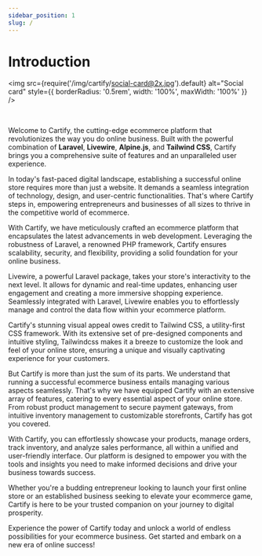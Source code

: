 ```yaml
---
sidebar_position: 1
slug: /
---
```


# Introduction

<img
    src={require('/img/cartify/social-card@2x.jpg').default}
    alt="Social card"
    style={{ borderRadius: '0.5rem', width: '100%', maxWidth: '100%' }}
/>

<div style={{ display: 'flex', justifyContent: 'center', paddingTop: '0.5rem', paddingBottom: '1rem' }}>
    <img src="https://img.shields.io/badge/php-%5E8.1-blue?logo=php" alt="" style={{border: 'none', borderRadius: 'unset', backgroundColor: 'transparent', padding: 0, marginLeft: 0}} />
    <img src="https://img.shields.io/badge/laravel-%5E10.x-blue?logo=laravel" alt="" style={{border: 'none', borderRadius: 'unset', backgroundColor: 'transparent', padding: 0, marginLeft: '0.25rem'}} />
    <img src="https://img.shields.io/badge/livewire-%5E2.x-blue?logo=livewire" alt="" style={{border: 'none', borderRadius: 'unset', backgroundColor: 'transparent', padding: 0, marginLeft: '0.25rem'}} />
    <img src="https://img.shields.io/badge/tailwind%20CSS-%5E3.x-blue?logo=tailwindcss" alt="" style={{border: 'none', borderRadius: 'unset', backgroundColor: 'transparent', padding: 0, marginLeft: '0.25rem'}} />
    <img src="https://img.shields.io/badge/release-2.0.0-success?logo=github" alt="" style={{border: 'none', borderRadius: 'unset', backgroundColor: 'transparent', padding: 0, marginLeft: '0.25rem'}} />
</div>

Welcome to Cartify, the cutting-edge ecommerce platform that revolutionizes the way you do online business. Built with
the powerful combination of **Laravel**, **Livewire**, **Alpine.js**, and **Tailwind CSS**, Cartify brings you a comprehensive suite of
features and an unparalleled user experience.

In today's fast-paced digital landscape, establishing a successful online store requires more than just a website. It
demands a seamless integration of technology, design, and user-centric functionalities. That's where Cartify steps in,
empowering entrepreneurs and businesses of all sizes to thrive in the competitive world of ecommerce.

With Cartify, we have meticulously crafted an ecommerce platform that encapsulates the latest advancements in web
development. Leveraging the robustness of Laravel, a renowned PHP framework, Cartify ensures scalability, security, and
flexibility, providing a solid foundation for your online business.

Livewire, a powerful Laravel package, takes your store's interactivity to the next level. It allows for dynamic and
real-time updates, enhancing user engagement and creating a more immersive shopping experience. Seamlessly integrated
with Laravel, Livewire enables you to effortlessly manage and control the data flow within your ecommerce platform.

Cartify's stunning visual appeal owes credit to Tailwind CSS, a utility-first CSS framework. With its extensive set of
pre-designed components and intuitive styling, Tailwindcss makes it a breeze to customize the look and feel of your
online store, ensuring a unique and visually captivating experience for your customers.

But Cartify is more than just the sum of its parts. We understand that running a successful ecommerce business entails
managing various aspects seamlessly. That's why we have equipped Cartify with an extensive array of features, catering to
every essential aspect of your online store. From robust product management to secure payment gateways, from intuitive
inventory management to customizable storefronts, Cartify has got you covered.

With Cartify, you can effortlessly showcase your products, manage orders, track inventory, and analyze sales performance,
all within a unified and user-friendly interface. Our platform is designed to empower you with the tools and insights
you need to make informed decisions and drive your business towards success.

Whether you're a budding entrepreneur looking to launch your first online store or an established business seeking to
elevate your ecommerce game, Cartify is here to be your trusted companion on your journey to digital prosperity.

Experience the power of Cartify today and unlock a world of endless possibilities for your ecommerce business. Get
started and embark on a new era of online success!
